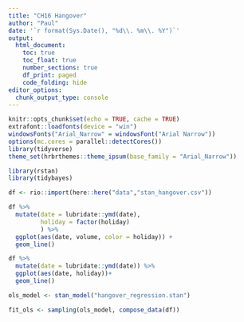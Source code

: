 ```yaml
---
title: "CH16 Hangover"
author: "Paul"
date: '`r format(Sys.Date(), "%d\\. %m\\. %Y")`'
output: 
  html_document:
    toc: true
    toc_float: true
    number_sections: true
    df_print: paged
    code_folding: hide
editor_options: 
  chunk_output_type: console
---
```


```r
knitr::opts_chunk$set(echo = TRUE, cache = TRUE)
extrafont::loadfonts(device = "win")
windowsFonts("Arial_Narrow" = windowsFont("Arial Narrow"))
options(mc.cores = parallel::detectCores())
library(tidyverse)
theme_set(hrbrthemes::theme_ipsum(base_family = "Arial_Narrow"))
```
```r
library(rstan)
library(tidybayes)
```

```r
df <- rio::import(here::here("data","stan_hangover.csv"))
```
```r
df %>% 
  mutate(date = lubridate::ymd(date),
         holiday = factor(holiday)
         ) %>% 
  ggplot(aes(date, volume, color = holiday)) +
  geom_line()
```
```r
df %>% 
  mutate(date = lubridate::ymd(date)) %>% 
  ggplot(aes(date, holiday))+
  geom_line()
```
```r
ols_model <- stan_model("hangover_regression.stan")
```
```r
fit_ols <- sampling(ols_model, compose_data(df))
```

